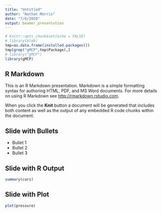 ```yaml
---
title: "Untitled"
author: "Nathan Morris"
date: "7/6/2020"
output: beamer_presentation
---
```


```r
# knitr::opts_chunk$set(echo = FALSE)
# library(blob)
tmp=as.data.frame(installed.packages())
tmp[grep("gMCP",tmp$Package),]
# library("gMCP")
library(gMCP)
```

## R Markdown

This is an R Markdown presentation. Markdown is a simple formatting syntax for authoring HTML, PDF, and MS Word documents. For more details on using R Markdown see <http://rmarkdown.rstudio.com>.

When you click the **Knit** button a document will be generated that includes both content as well as the output of any embedded R code chunks within the document.

## Slide with Bullets

- Bullet 1
- Bullet 2
- Bullet 3

## Slide with R Output

```r
summary(cars)
```

## Slide with Plot

```r
plot(pressure)
```

